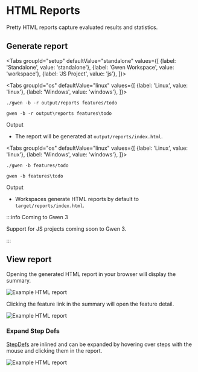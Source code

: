 

# HTML Reports

Pretty HTML reports capture evaluated results and statistics.

## Generate report

<Tabs
  groupId="setup"
  defaultValue="standalone"
  values={[
    {label: 'Standalone', value: 'standalone'},
    {label: 'Gwen Workspace', value: 'workspace'},
    {label: 'JS Project', value: 'js'},
  ]}>

<TabItem value="standalone">

<Tabs
  groupId="os"
  defaultValue="linux"
  values={[
    {label: 'Linux', value: 'linux'},
    {label: 'Windows', value: 'windows'},
  ]}>

<TabItem value="linux">

```shell
./gwen -b -r output/reports features/todo
```

</TabItem>

<TabItem value="windows">

```shell
gwen -b -r output\reports features\todo
```

</TabItem>

</Tabs>

<p>Output</p>

- The report will be generated at <code>output/reports/index.html</code>.

</TabItem>

<TabItem value="workspace">

<Tabs
  groupId="os"
  defaultValue="linux"
  values={[
    {label: 'Linux', value: 'linux'},
    {label: 'Windows', value: 'windows'},
  ]}>

<TabItem value="linux">

```shell
./gwen -b features/todo
```

</TabItem>

<TabItem value="windows">

```shell
gwen -b features\todo
```

</TabItem>

</Tabs>

<p>Output</p>

- Workspaces generate HTML reports by default to <code>target/reports/index.html</code>.

</TabItem>

<TabItem value="js">

:::info Coming to Gwen 3

Support for JS projects coming soon to Gwen 3.

:::

</TabItem>

</Tabs>

## View report

Opening the generated HTML report in your browser will display the summary.

![Example HTML report](/img/reports/sample-html-report-summary.png)

Clicking the feature link in the summary will open the feature detail.

![Example HTML report](/img/reports/sample-html-report-detail.png)

### Expand Step Defs

[StepDefs](/docs/meta-specs#stepdefs) are inlined and can be expanded by hovering over steps with the mouse and clicking them in the report.

![Example HTML report](/img/reports/sample-html-report-expanded.png)
